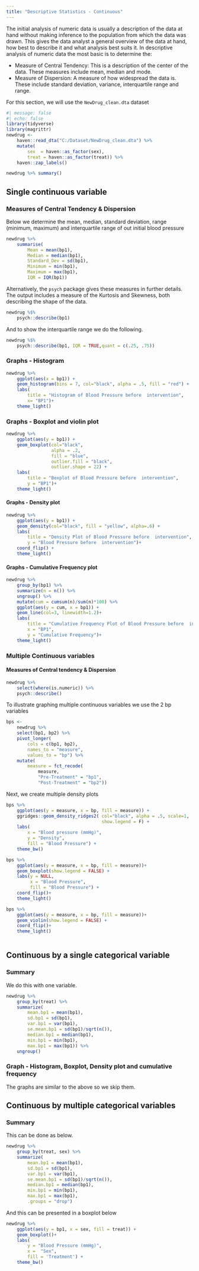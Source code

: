 ```yaml
---
title: "Descriptive Statistics - Continuous"
---
```


The initial analysis of numeric data is usually a description of the data at hand without making
inference to the population from which the data was drawn. This gives the data analyst a general
overview of the data at hand, how best to describe it and what analysis best suits it. In
descriptive analysis of numeric data the most basic is to determine the:

-   Measure of Central Tendency: This is a description of the center of the data. These measures
    include mean, median and mode.
-   Measure of Dispersion: A measure of how widespread the data is. These include standard
    deviation, variance, interquartile range and range.

For this section, we will use the `NewDrug_clean.dta` dataset

```r
#| message: false
#| echo: false
library(tidyverse)
library(magrittr)
newdrug <-  
    haven::read_dta("C:/Dataset/NewDrug_clean.dta") %>% 
    mutate(
        sex  = haven::as_factor(sex), 
        treat = haven::as_factor(treat)) %>% 
    haven::zap_labels() 

newdrug %>% summary()
```

## Single continuous variable

### Measures of Central Tendency & Dispersion

Below we determine the mean, median, standard deviation, range (minimum, maximum) and interquartile
range of out initial blood pressure

```r
newdrug %>% 
    summarise(
        Mean = mean(bp1), 
        Median = median(bp1), 
        Standard_Dev = sd(bp1), 
        Minimum = min(bp1), 
        Maximum = max(bp1),
        IQR = IQR(bp1)) 
```

Alternatively, the `psych` package gives these measures in further details. The output includes a
measure of the Kurtosis and Skewness, both describing the shape of the data.

```r
newdrug %$% 
    psych::describe(bp1)
```

And to show the interquartile range we do the following.

```r
newdrug %$% 
    psych::describe(bp1, IQR = TRUE,quant = c(.25, .75))
```

### Graphs - Histogram

```r
newdrug %>% 
    ggplot(aes(x = bp1)) + 
    geom_histogram(bins = 7, col="black", alpha = .5, fill = "red") +
    labs(
        title = "Histogram of Blood Pressure before  intervention",
        x= "BP1")+
    theme_light()
```

### Graphs - Boxplot and violin plot

```r
newdrug %>% 
    ggplot(aes(y = bp1)) + 
    geom_boxplot(col="black",  
                 alpha = .2, 
                 fill = "blue", 
                 outlier.fill = "black",
                 outlier.shape = 22) +
    labs(
        title = "Boxplot of Blood Pressure before  intervention",
        y = "BP1")+
    theme_light()
```

#### Graphs - Density plot

```r
newdrug %>% 
    ggplot(aes(y = bp1)) + 
    geom_density(col="black", fill = "yellow", alpha=.6) +
    labs(
        title = "Density Plot of Blood Pressure before  intervention",
        y = "Blood Pressure before  intervention")+
    coord_flip() +
    theme_light()
```

#### Graphs - Cumulative Frequency plot

```r
newdrug %>% 
    group_by(bp1) %>% 
    summarize(n = n()) %>% 
    ungroup() %>% 
    mutate(cum = cumsum(n)/sum(n)*100) %>% 
    ggplot(aes(y = cum, x = bp1)) +
    geom_line(col=3, linewidth=1.2)+
    labs(
        title = "Cumulative Frequency Plot of Blood Pressure before  intervention",
        x = "BP1",
        y = "Cumulative Frequency")+
    theme_light() 

```

### Multiple Continuous variables

#### Measures of Central tendency & Dispersion

```r
newdrug %>% 
    select(where(is.numeric)) %>% 
    psych::describe()
```

To illustrate graphing multiple continuous variables we use the 2 bp variables

```r
bps <- 
    newdrug %>%
    select(bp1, bp2) %>% 
    pivot_longer(
        cols = c(bp1, bp2),
        names_to = "measure", 
        values_to = "bp") %>% 
    mutate(
        measure = fct_recode(
            measure, 
            "Pre-Treatment" = "bp1", 
            "Post-Treatment" = "bp2"))
```

Next, we create multiple density plots

```r
bps %>% 
    ggplot(aes(y = measure, x = bp, fill = measure)) +
    ggridges::geom_density_ridges2( col="black", alpha = .5, scale=1, 
                                    show.legend = F) +
    labs(
        x = "Blood pressure (mmHg)", 
        y = "Density", 
        fill = "Blood Pressure") +
    theme_bw()
```

```r
bps %>% 
    ggplot(aes(y = measure, x = bp, fill = measure))+
    geom_boxplot(show.legend = FALSE) +
    labs(y = NULL, 
         x = "Blood Pressure", 
         fill = "Blood Pressure") +
    coord_flip()+
    theme_light() 
```

```r
bps %>% 
    ggplot(aes(y = measure, x = bp, fill = measure))+
    geom_violin(show.legend = FALSE) +
    coord_flip()+
    theme_light() 
    
```

## Continuous by a single categorical variable

### Summary

We do this with one variable.

```r
newdrug %>% 
    group_by(treat) %>% 
    summarize(
        mean.bp1 = mean(bp1),
        sd.bp1 = sd(bp1),
        var.bp1 = var(bp1),
        se.mean.bp1 = sd(bp1)/sqrt(n()),
        median.bp1 = median(bp1),
        min.bp1 = min(bp1),
        max.bp1 = max(bp1)) %>% 
    ungroup()
```

### Graph - Histogram, Boxplot, Density plot and cumulative frequency

The graphs are similar to the above so we skip them.

## Continuous by multiple categorical variables

### Summary

This can be done as below.

```r
newdrug %>% 
    group_by(treat, sex) %>% 
    summarize(
        mean.bp1 = mean(bp1),
        sd.bp1 = sd(bp1),
        var.bp1 = var(bp1),
        se.mean.bp1 = sd(bp1)/sqrt(n()),
        median.bp1 = median(bp1),
        min.bp1 = min(bp1),
        max.bp1 = max(bp1),
        .groups = "drop") 
```

And this can be presented in a boxplot below

```r
newdrug %>% 
    ggplot(aes(y = bp1, x = sex, fill = treat)) +
    geom_boxplot()+
    labs(
        y = "Blood Pressure (mmHg)",
        x =  "Sex",
        fill = 'Treatment') +
    theme_bw()
```
